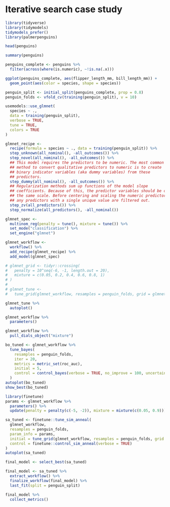 # Iterative search case study

```r
library(tidyverse)
library(tidymodels)
tidymodels_prefer()
library(palmerpenguins)
```

```r
head(penguins)

summary(penguins)

penguins_complete <- penguins %>% 
  filter(across(where(is.numeric), ~!is.na(.x)))

ggplot(penguins_complete, aes(flipper_length_mm, bill_length_mm)) + 
  geom_point(aes(color = species, shape = species))
```

```r
penguin_split <- initial_split(penguins_complete, prop = 0.8)
penguin_folds <- vfold_cv(training(penguin_split), v = 10)
```

```r
usemodels::use_glmnet(
  species ~ .,
  data = training(penguin_split),
  verbose = TRUE,
  tune = TRUE,
  colors = TRUE
)
```

```r
glmnet_recipe <- 
  recipe(formula = species ~ ., data = training(penguin_split)) %>% 
  step_unknown(all_nominal(), -all_outcomes()) %>% 
  step_novel(all_nominal(), -all_outcomes()) %>% 
  ## This model requires the predictors to be numeric. The most common 
  ## method to convert qualitative predictors to numeric is to create 
  ## binary indicator variables (aka dummy variables) from these 
  ## predictors. 
  step_dummy(all_nominal(), -all_outcomes()) %>% 
  ## Regularization methods sum up functions of the model slope 
  ## coefficients. Because of this, the predictor variables should be on 
  ## the same scale. Before centering and scaling the numeric predictors, 
  ## any predictors with a single unique value are filtered out. 
  step_zv(all_predictors()) %>% 
  step_normalize(all_predictors(), -all_nominal()) 

glmnet_spec <- 
  multinom_reg(penalty = tune(), mixture = tune()) %>% 
  set_mode("classification") %>% 
  set_engine("glmnet") 

glmnet_workflow <- 
  workflow() %>% 
  add_recipe(glmnet_recipe) %>% 
  add_model(glmnet_spec) 

# glmnet_grid <- tidyr::crossing(
#   penalty = 10^seq(-6, -1, length.out = 20),
#   mixture = c(0.05, 0.2, 0.4, 0.6, 0.8, 1)
# ) 
# 
# glmnet_tune <- 
#   tune_grid(glmnet_workflow, resamples = penguin_folds, grid = glmnet_grid)
```

```r
glmnet_tune %>% 
  autoplot()
```
```r
glmnet_workflow %>% 
  parameters()

glmnet_workflow %>% 
  pull_dials_object("mixture")

bo_tuned <- glmnet_workflow %>% 
  tune_bayes(
    resamples = penguin_folds,
    iter = 20,
    metrics = metric_set(roc_auc),
    initial = 5,
    control = control_bayes(verbose = TRUE, no_improve = 100, uncertain = 3)
  )
autoplot(bo_tuned)
show_best(bo_tuned)
```

```r
library(finetune)
params <- glmnet_workflow %>% 
  parameters() %>% 
  update(penalty = penalty(c(-5, -2)), mixture = mixture(c(0.05, 0.9)))

sa_tuned <- finetune::tune_sim_anneal(
  glmnet_workflow,
  resamples = penguin_folds,
  param_info = params,
  initial = tune_grid(glmnet_workflow, resamples = penguin_folds, grid = 4),
  control = finetune::control_sim_anneal(verbose = TRUE)
)
autoplot(sa_tuned)
```

```r
final_model <- select_best(sa_tuned)

final_model <- sa_tuned %>% 
  extract_workflow() %>% 
  finalize_workflow(final_model) %>% 
  last_fit(split = penguin_split) 

final_model %>% 
  collect_metrics()
```

